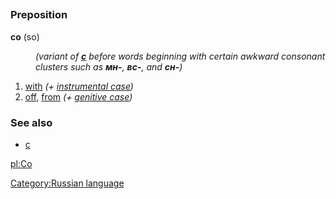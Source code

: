 =={{ru}}==
[[Category:Russian language]]
=== Preposition ===
'''со''' (so)
:''(variant of '''''[[с#Russian|с]]''''' before words beginning with certain awkward consonant clusters such as '''''мн-''''', '''''вс-''''', and '''''сн-''''')''

# [[with]] ''(+ [[instrumental case]])''
# [[off]], [[from]] ''(+ [[genitive case]])''

===See also===
*[[с#Russian|с]]

[[pl:Со]]